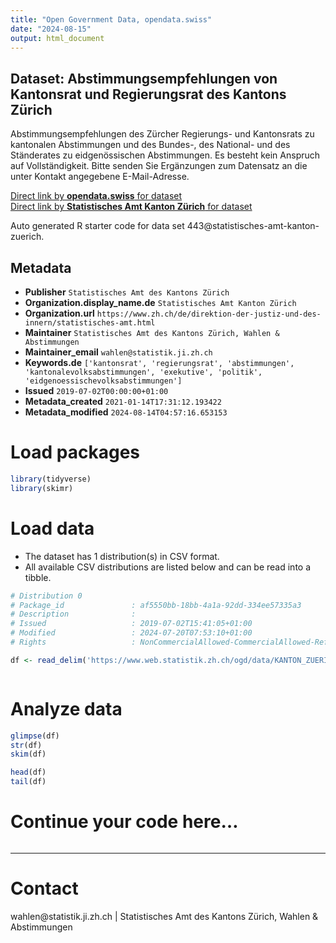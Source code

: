 ```yaml
---
title: "Open Government Data, opendata.swiss"
date: "2024-08-15"
output: html_document
---
```


## Dataset: Abstimmungsempfehlungen von Kantonsrat und Regierungsrat des Kantons Zürich

Abstimmungsempfehlungen des Zürcher Regierungs- und Kantonsrats zu kantonalen Abstimmungen und des Bundes-, des National- und des Ständerates zu eidgenössischen Abstimmungen. Es besteht kein Anspruch auf Vollständigkeit. Bitte senden Sie Ergänzungen zum Datensatz an die unter Kontakt angegebene E-Mail-Adresse.

[Direct link by **opendata.swiss** for dataset](https://opendata.swiss/de/dataset/abstimmungsempfehlungen-von-kantonsrat-und-regierungsrat-des-kantons-zurich)<br>
[Direct link by **Statistisches Amt Kanton Zürich** for dataset]()

Auto generated R starter code for data set 443@statistisches-amt-kanton-zuerich.

## Metadata

- **Publisher** `Statistisches Amt des Kantons Zürich`
- **Organization.display_name.de** `Statistisches Amt Kanton Zürich`
- **Organization.url** `https://www.zh.ch/de/direktion-der-justiz-und-des-innern/statistisches-amt.html`
- **Maintainer** `Statistisches Amt des Kantons Zürich, Wahlen & Abstimmungen`
- **Maintainer_email** `wahlen@statistik.ji.zh.ch`
- **Keywords.de** `['kantonsrat', 'regierungsrat', 'abstimmungen', 'kantonalevolksabstimmungen', 'exekutive', 'politik', 'eidgenoessischevolksabstimmungen']`
- **Issued** `2019-07-02T00:00:00+01:00`
- **Metadata_created** `2021-01-14T17:31:12.193422`
- **Metadata_modified** `2024-08-14T04:57:16.653153`


# Load packages

```r

library(tidyverse)
library(skimr)

```

# Load data

-   The dataset has 1 distribution(s) in CSV format.
-   All available CSV distributions are listed below and can be read into a tibble.

```r

# Distribution 0
# Package_id               : af5550bb-18bb-4a1a-92dd-334ee57335a3
# Description              : 
# Issued                   : 2019-07-02T15:41:05+01:00
# Modified                 : 2024-07-20T07:53:10+01:00
# Rights                   : NonCommercialAllowed-CommercialAllowed-ReferenceRequired

df <- read_delim('https://www.web.statistik.zh.ch/ogd/data/KANTON_ZUERICH_abstimmungsempfehlungen.csv')



```

# Analyze data

```r

glimpse(df)
str(df)
skim(df)

head(df)
tail(df)

```

# Continue your code here...

```r

```

------------------------------------------------------------------------

# Contact

wahlen@statistik.ji.zh.ch | Statistisches Amt des Kantons Zürich, Wahlen & Abstimmungen
